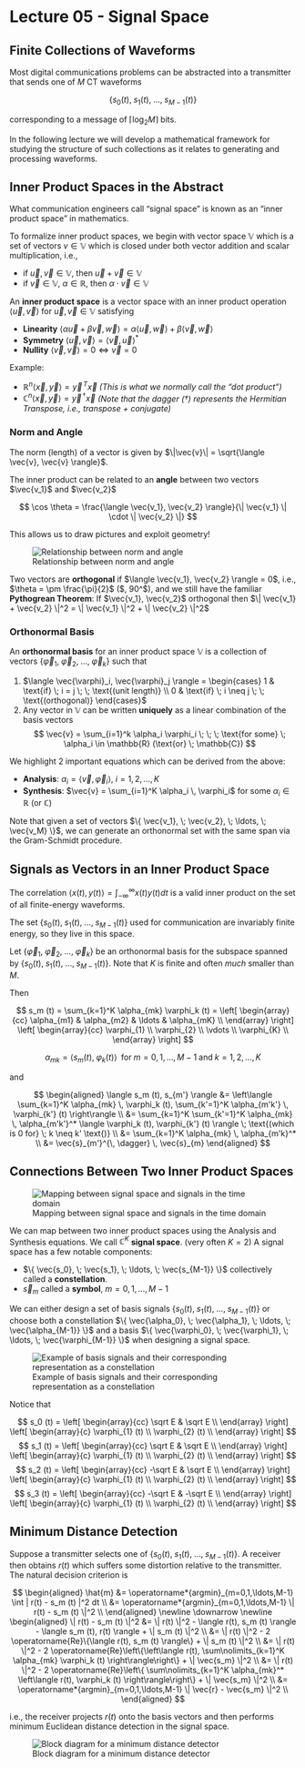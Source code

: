 # Lecture 05 - Signal Space

## Finite Collections of Waveforms

Most digital communications problems can be abstracted into a transmitter that sends one of $M$ CT waveforms

$$
\{ s_0 (t), \; s_1 (t), \; \ldots,\; s_{M-1} (t) \}
$$

corresponding to a message of $\lceil \log_2 M \rceil$ bits.

In the following lecture we will develop a mathematical framework for studying the structure of 
such collections as it relates to generating and processing waveforms.

## Inner Product Spaces in the Abstract

What communication engineers call "signal space" is known as an "inner product space" in mathematics.

To formalize inner product spaces, we begin with vector space $\mathbb{V}$ which is a set of vectors $v \in \mathbb{V}$
which is closed under both vector addition and scalar multiplication, i.e., 

- if $\vec{u}, \vec{v} \in \mathbb{V}$, then $\vec{u} + \vec{v} \in \mathbb{V}$
- if $\vec{v} \in \mathbb{V}$, $\alpha \in \mathbb{R}$, then $\alpha \cdot \vec{v} \in \mathbb{V}$

An **inner product space** is a vector space with an inner product operation $\langle \vec{u}, \vec{v} \rangle$ for
$\vec{u}, \vec{v} \in \mathbb{V}$ satisfying

- **Linearity** $\langle \alpha \vec{u} + \beta \vec{v}, \vec{w} \rangle = \alpha \langle \vec{u}, \vec{w} \rangle + \beta \langle \vec{v}, \vec{w} \rangle$ <!-- \; \; \vec{u}, \vec{v}, \vec{w} \in \mathbb{V}; \; \alpha, \beta \in \mathbb{R}$ (or $\mathbb{C}$) -->
- **Symmetry** $\langle \vec{u}, \vec{v} \rangle = \langle \vec{v}, \vec{u} \rangle^*$ <!--\; \; \vec{u}, \vec{v} \in \mathbb{V}$ -->
- **Nullity** $\langle \vec{v}, \vec{v} \rangle = 0 \Leftrightarrow \vec{v} = 0$

Example: 

- $\mathbb{R}^n \langle \vec{x}, \vec{y} \rangle = \vec{y}^{\, T} \vec{x}$ 
  _(This is what we normally call the "dot product")_
- $\mathbb{C}^n \langle \vec{x}, \vec{y} \rangle = \vec{y}^{\, \dagger} \vec{x}$ 
  _(Note that the dagger ($\dagger$) represents the Hermitian Transpose, i.e., transpose + conjugate)_

### Norm and Angle

The norm (length) of a vector is given by $\|\vec{v}\| = \sqrt{\langle \vec{v}, \vec{v} \rangle}$.

The inner product can be related to an **angle** between two vectors $\vec{v_1}$ and $\vec{v_2}$

$$
\cos \theta = \frac{\langle \vec{v_1}, \vec{v_2} \rangle}{\| \vec{v_1} \| \cdot \| \vec{v_2} \|}
$$

This allows us to draw pictures and exploit geometry!

![Relationship between norm and angle](./diagrams/norm-angle.svg)

Two vectors are **orthogonal** if $\langle \vec{v_1}, \vec{v_2} \rangle = 0$, i.e., $\theta = \pm \frac{\pi}{2}$ ($\pm \, 90^\circ $), and we still have the familiar **Pythogrean Theorem**:
If $\vec{v_1}, \vec{v_2}$ orthogonal then $\| \vec{v_1} + \vec{v_2} \|^2 = \| \vec{v_1} \|^2 + \| \vec{v_2} \|^2$

### Orthonormal Basis

An **orthonormal basis** for an inner product space $\mathbb{V}$ is a collection of vectors $\{ \vec{\varphi}_1, \; \vec{\varphi}_2, \; \ldots, \; \vec{\varphi}_k \}$ such that

1. $\langle \vec{\varphi}_i, \vec{\varphi}_j \rangle = \begin{cases} 1 & \text{if} \; i = j \; \; \text{(unit length)} \\ 0 & \text{if} \; i \neq j \; \; \text{(orthogonal)} \end{cases}$
2. Any vector in $\mathbb{V}$ can be written **uniquely** as a linear combination of the basis vectors
$$
\vec{v} = \sum_{i=1}^k \alpha_i \varphi_i \; \; \; \text{for some} \; \alpha_i \in \mathbb{R} (\text{or} \; \mathbb{C})
$$

We highlight 2 important equations which can be derived from the above:

- **Analysis**: $\alpha_i = \langle \vec{v}, \vec{\varphi}_i \rangle$, $i = 1, 2, \ldots, K$
- **Synthesis**: $\vec{v} = \sum_{i=1}^K \alpha_i \, \varphi_i$ for some $\alpha_i \in \mathbb{R}$ (or $\mathbb{C}$)

Note that given a set of vectors $\{ \vec{v_1}, \; \vec{v_2}, \; \ldots, \; \vec{v_M} \}$, we can generate an
orthonormal set with the same span via the Gram-Schmidt procedure.

## Signals as Vectors in an Inner Product Space

The correlation $\langle x(t), y(t) \rangle = \int_{-\infty}^\infty x(t) y(t) dt$ is a valid inner product 
on the set of all finite-energy waveforms. 

The set $\{ s_0 (t), \; s_1 (t), \; \ldots,\; s_{M-1} (t) \}$ used for communication
are invariably finite energy, so they live in this space.

Let $\{ \vec{\varphi}_1, \; \vec{\varphi}_2, \; \ldots, \; \vec{\varphi}_k \}$ be an orthonormal basis for the 
subspace spanned by $\{ s_0 (t), \; s_1 (t), \; \ldots,\; s_{M-1} (t) \}$. Note that
$K$ is finite and often _much_ smaller than $M$.

Then

$$
s_m (t) = \sum_{k=1}^K \alpha_{mk} \varphi_k (t) = 
\left[
\begin{array}{cc}
    \alpha_{m1} & \alpha_{m2} & \ldots & \alpha_{mK} \\
\end{array}
\right]
\left[
\begin{array}{cc}
    \varphi_{1} \\ \varphi_{2} \\ \vdots \\ \varphi_{K} \\
\end{array}
\right]
$$

$$
\alpha_{mk} = \langle s_m (t), \; \varphi_k (t) \rangle \; \; \text{for} \; m = 0, 1, \ldots, M-1 \; \text{and} \; k = 1, 2, \ldots, K
$$ 

and

$$
\begin{aligned}
\langle s_m (t), s_{m'} \rangle &= \left\langle \sum_{k=1}^K \alpha_{mk} \, \varphi_k (t), \sum_{k'=1}^K \alpha_{m'k'} \, \varphi_{k'} (t) \right\rangle \\
&= \sum_{k=1}^K \sum_{k'=1}^K \alpha_{mk} \, \alpha_{m'k'}^* \langle \varphi_k (t), \varphi_{k'} (t) \rangle \; \text{(which is 0 for} \; k \neq k' \text{)} \\
&= \sum_{k=1}^K \alpha_{mk} \, \alpha_{m'k}^* \\
&= \vec{s}_{m'}^{\, \dagger} \, \vec{s}_{m}
\end{aligned}
$$

## Connections Between Two Inner Product Spaces

![Mapping between signal space and signals in the time domain](diagrams/two-spaces.svg)

We can map between two inner product spaces using the Analysis and Synthesis equations. 
We call $\mathbb{C}^K$ **signal space**. (very often $K=2$) A signal space has a few notable components:

- $\{ \vec{s_0}, \; \vec{s_1}, \; \ldots, \; \vec{s_{M-1}} \}$ collectively called a **constellation**.
- $\vec{s}_m$ called a **symbol**, $m=0, 1, \ldots, M-1$

We can either design a set of basis signals $\{ s_0 (t), \; s_1 (t), \; \ldots,\; s_{M-1} (t) \}$
or choose both a constellation $\{ \vec{\alpha_0}, \; \vec{\alpha_1}, \; \ldots, \; \vec{\alpha_{M-1}} \}$
and a basis $\{ \vec{\varphi_0}, \; \vec{\varphi_1}, \; \ldots, \; \vec{\varphi_{M-1}} \}$
when designing a signal space.

![Example of basis signals and their corresponding representation as a constellation](diagrams/signal-space.svg)

Notice that

$$
s_0 (t) = 
\left[ 
\begin{array}{cc}
    \sqrt E & \sqrt E \\
\end{array}
\right] 
\left[
\begin{array}{c}
    \varphi_{1} (t) \\ \varphi_{2} (t) \\
\end{array}
\right]
$$
$$
s_1 (t) = 
\left[ 
\begin{array}{cc}
    \sqrt E & \sqrt E \\
\end{array}
\right]
\left[
\begin{array}{c}
    \varphi_{1} (t) \\ \varphi_{2} (t) \\
\end{array}
\right]
$$
$$
s_2 (t) = 
\left[ 
\begin{array}{cc}
    -\sqrt E & \sqrt E \\
\end{array}
\right]
\left[
\begin{array}{c}
    \varphi_{1} (t) \\ \varphi_{2} (t) \\
\end{array}
\right]
$$
$$
s_3 (t) = 
\left[ 
\begin{array}{cc}
    -\sqrt E & -\sqrt E \\
\end{array}
\right]
\left[
\begin{array}{c}
    \varphi_{1} (t) \\ \varphi_{2} (t) \\
\end{array}
\right]
$$

## Minimum Distance Detection

Suppose a transmitter selects one of 
$\{ s_0 (t), \; s_1 (t), \; \ldots, \;s_{M-1} (t) \}$. 
A receiver then obtains $r(t)$ which suffers some distortion relative to the transmitter. 
The natural decision criterion is 

$$
\begin{aligned}
\hat{m} &= \operatorname*{argmin}_{m=0,1,\ldots,M-1} \int | r(t) - s_m (t) |^2 dt \\
&= \operatorname*{argmin}_{m=0,1,\ldots,M-1} \| r(t) - s_m (t) \|^2 \\
\end{aligned}
\newline
\downarrow
\newline
\begin{aligned}
    \| r(t) - s_m (t) \|^2 
    &= \| r(t) \|^2 - \langle r(t), s_m (t) \rangle - \langle s_m (t), r(t) \rangle + \| s_m (t) \|^2 \\
    &= \| r(t) \|^2 - 2 \operatorname{Re}\{\langle r(t), s_m (t) \rangle\} + \| s_m (t) \|^2 \\
    &= \| r(t) \|^2 - 2 \operatorname{Re}\left\{\left\langle r(t), \sum\nolimits_{k=1}^K \alpha_{mk} \varphi_k (t) \right\rangle\right\} + \| \vec{s_m} \|^2 \\
    &= \| r(t) \|^2 - 2 \operatorname{Re}\left\{ \sum\nolimits_{k=1}^K \alpha_{mk}^* \left\langle r(t), \varphi_k (t) \right\rangle\right\} + \| \vec{s_m} \|^2 \\
    &= \operatorname*{argmin}_{m=0,1,\ldots,M-1} \| \vec{r} - \vec{s_m} \|^2 \\
\end{aligned}
$$ 

i.e., the receiver projects $r(t)$ onto the basis vectors and then performs minimum Euclidean distance detection in the signal space.

![Block diagram for a minimum distance detector](./diagrams/corr-receiver.svg)
